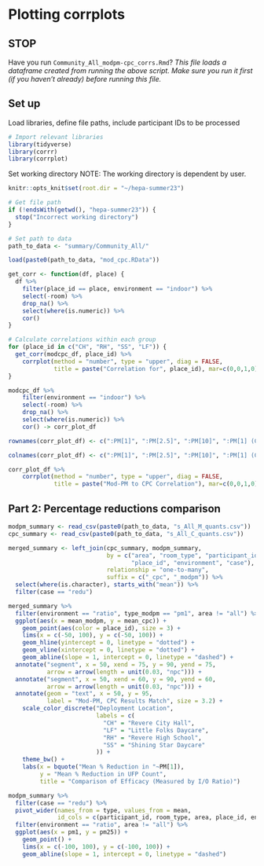 # Plotting corrplots

## STOP

Have you run `Community_All_modpm-cpc_corrs.Rmd`?
*This file loads a dataframe created from running the above script. Make sure you run it first (if you haven't already) before running this file.*

## Set up
Load libraries, define file paths, include participant IDs to be processed
```r
# Import relevant libraries
library(tidyverse)
library(corrr)
library(corrplot)
```

Set working directory
NOTE: The working directory is dependent by user. 
```r
knitr::opts_knit$set(root.dir = "~/hepa-summer23")
```

```r
# Get file path
if (!endsWith(getwd(), "hepa-summer23")) {
  stop("Incorrect working directory")
}
```

```r
# Set path to data
path_to_data <- "summary/Community_All/"
```

```r
load(paste0(path_to_data, "mod_cpc.RData"))
```

```r
get_corr <- function(df, place) {
  df %>% 
    filter(place_id == place, environment == "indoor") %>%
    select(-room) %>%
    drop_na() %>%
    select(where(is.numeric)) %>%
    cor()
}
```


```r
# Calculate correlations within each group
for (place_id in c("CH", "RH", "SS", "LF")) {
  get_corr(modcpc_df, place_id) %>%
    corrplot(method = "number", type = "upper", diag = FALSE, 
             title = paste("Correlation for", place_id), mar=c(0,0,1,0))
}
```

```r
modcpc_df %>% 
    filter(environment == "indoor") %>%
    select(-room) %>%
    drop_na() %>%
    select(where(is.numeric)) %>%
    cor() -> corr_plot_df
```

```r
rownames(corr_plot_df) <- c(":PM[1]", ":PM[2.5]", ":PM[10]", ":PM[1] (Count)", "UFP Count")

colnames(corr_plot_df) <- c(":PM[1]", ":PM[2.5]", ":PM[10]", ":PM[1] (Count)", "UFP Count")

corr_plot_df %>%
    corrplot(method = "number", type = "upper", diag = FALSE, 
             title = paste("Mod-PM to CPC Correlation"), mar=c(0,0,1,0))
```

## Part 2: Percentage reductions comparison
```r
modpm_summary <- read_csv(paste0(path_to_data, "s_All_M_quants.csv"))
cpc_summary <- read_csv(paste0(path_to_data, "s_All_C_quants.csv"))
```

```r
merged_summary <- left_join(cpc_summary, modpm_summary,
                            by = c("area", "room_type", "participant_id", 
                                   "place_id", "environment", "case"),
                            relationship = "one-to-many",
                            suffix = c("_cpc", "_modpm")) %>%
  select(where(is.character), starts_with("mean")) %>%
  filter(case == "redu")
```

```r
merged_summary %>%
  filter(environment == "ratio", type_modpm == "pm1", area != "all") %>%
  ggplot(aes(x = mean_modpm, y = mean_cpc)) +
    geom_point(aes(color = place_id), size = 3) +
    lims(x = c(-50, 100), y = c(-50, 100)) +
    geom_hline(yintercept = 0, linetype = "dotted") +
    geom_vline(xintercept = 0, linetype = "dotted") +
    geom_abline(slope = 1, intercept = 0, linetype = "dashed") +
  annotate("segment", x = 50, xend = 75, y = 90, yend = 75, 
           arrow = arrow(length = unit(0.03, "npc"))) +
  annotate("segment", x = 50, xend = 60, y = 90, yend = 60, 
           arrow = arrow(length = unit(0.03, "npc"))) +
  annotate(geom = "text", x = 50, y = 95, 
           label = "Mod-PM, CPC Results Match", size = 3.2) +
    scale_color_discrete("Deployment Location",
                         labels = c(
                           "CH" = "Revere City Hall",
                           "LF" = "Little Folks Daycare",
                           "RH" = "Revere High School",
                           "SS" = "Shining Star Daycare"
                         )) +
    theme_bw() +
    labs(x = bquote("Mean % Reduction in "~PM[1]),
         y = "Mean % Reduction in UFP Count",
         title = "Comparison of Efficacy (Measured by I/O Ratio)")

```

```r
modpm_summary %>% 
  filter(case == "redu") %>% 
  pivot_wider(names_from = type, values_from = mean, 
              id_cols = c(participant_id, room_type, area, place_id, environment)) %>%
  filter(environment == "ratio", area != "all") %>%
  ggplot(aes(x = pm1, y = pm25)) +
    geom_point() +
    lims(x = c(-100, 100), y = c(-100, 100)) +
    geom_abline(slope = 1, intercept = 0, linetype = "dashed")

```

